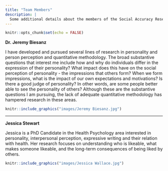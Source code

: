 ```yaml
---
title: "Team Members"
description: |
  Some additional details about the members of the Social Accuracy Research Team
---
```


```r
knitr::opts_chunk$set(echo = FALSE)
```


**Dr. Jeremy Biesanz**

I have developed and pursued several lines of research in personality and person perception and quantitative methodology. The broad substantive questions that interest me include how and why do individuals differ in the expression of their personality? What impact does this have on the social perception of personality - the impressions that others form? When we form impressions, what is the impact of our own expectations and motivations? Is there a good judge of personality? In other words, are some people better able to see the personality of others? Although these are the substantive questions I am pursuing, the lack of adequate quantitative methodology has hampered research in these areas.

<aside>
```r
knitr::include_graphics("images/Jeremy Biesanz.jpg")
```
</aside>



--------

**Jessica Stewart**

Jessica is a PhD Candidate in the Health Psychology area interested in personality, interpersonal perception, expressive writing and their relation with health. Her research focuses on understanding who is likeable, what makes someone likeable, and the long-term consequences of being liked by others. 

<aside>
```r
knitr::include_graphics("images/Jessica Wallace.jpg")
```
</aside>